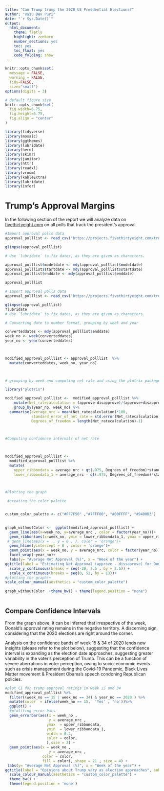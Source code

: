 ```yaml
---
title: "Can Trump trump the 2020 US Presdential Elections?"
author: "Vasu Dev Puri"
date: "`r Sys.Date()`"
output:
  html_document:
    theme: flatly
    highlight: zenburn
    number_sections: yes
    toc: yes
    toc_float: yes
    code_folding: show
---
```



```r
knitr::opts_chunk$set(
  message = FALSE, 
  warning = FALSE, 
  tidy=FALSE,     
  size="small")   
options(digits = 3)

# default figure size
knitr::opts_chunk$set(
  fig.width=6.75, 
  fig.height=6.75,
  fig.align = "center"
)
```


```r
library(tidyverse)  
library(mosaic)
library(ggthemes)
library(lubridate)
library(here)
library(skimr)
library(janitor)
library(httr)
library(readxl)
library(vroom)
library(kableExtra)
library(lubridate)
library(infer)
```


# Trump's Approval Margins

In the following section of the report we will analyze data on [fivethirtyeight.com](https://projects.fivethirtyeight.com/trump-approval-ratings) on all polls that track the president's approval

```r
 
#Import approval polls data
approval_polllist <- read_csv("https://projects.fivethirtyeight.com/trump-approval-data/approval_polllist.csv")

glimpse(approval_polllist)

# Use `lubridate` to fix dates, as they are given as characters.

approval_polllist$modeldate <- mdy(approval_polllist$modeldate)
approval_polllist$startdate <- mdy(approval_polllist$startdate)
approval_polllist$enddate <- mdy(approval_polllist$enddate)

approval_polllist

```



```r
# Import approval polls data
approval_polllist <- read_csv('https://projects.fivethirtyeight.com/trump-approval-data/approval_polllist.csv')

glimpse(approval_polllist)
?lubridate
# Use `lubridate` to fix dates, as they are given as characters.

# Converting date to number format, grouping by week and year

converteddates <- mdy(approval_polllist$enddate)
week_no <- week(converteddates)
year_no <- year(converteddates)

 

modified_approval_polllist <- approval_polllist  %>% 
  mutate(converteddates, week_no, year_no)

 

# grouping by week and computing net rate and using the plotrix package to compute std.error

library("plotrix")

modified_approval_polllist <-  modified_approval_polllist %>%
    mutate(Net_ratecalculation = (approve-disapprove)/(approve+disapprove)) %>%
    group_by(year_no, week_no) %>%  
  summarise(average_nrc = mean(Net_ratecalculation)*100, 
            standard_error_of_net_rate = std.error(Net_ratecalculation)*100,
            Degrees_of_freedom = length(Net_ratecalculation)-1)
               


#Computing confidence intervals of net rate

 

modified_approval_polllist <- 
  modified_approval_polllist %>% 
  mutate(
    upper_ribbondata = average_nrc + qt(.975, Degrees_of_freedom)*standard_error_of_net_rate,
    lower_ribbondata_1 = average_nrc - qt(.975, Degrees_of_freedom)*standard_error_of_net_rate)

 

#Plotting the graph

 #creating the color palette


custom_color_palette <- c("#FF7F50" ,"#7FFF00", "#00FFFF", "#9400D3")

 
graph_withoutColor <-  ggplot(modified_approval_polllist) +
  geom_line(aes(x=week_no, y=average_nrc , color = factor(year_no)))+
  geom_ribbon(aes(x=week_no, ymin = lower_ribbondata_1, ymax = upper_ribbondata, fill = factor(year_no)), alpha=0.2)+
 # geom_line(aes(x =  , y = 0 , ), color = 'orange')+
  geom_hline(yintercept = 0 , color = 'orange')+
  geom_point(aes(x = week_no, y = average_nrc, color = factor(year_no)))+
  facet_wrap(~year_no)+
  labs(y= "Average Net Approval (%)", x = "Week of the year") +
ggtitle(label = "Estimating Net Approval (approve - dissaprove) for Donald Trump", subtitle = "Weekly average of all polls") +
  scale_y_continuous(breaks = seq(-20, 7.5 , by = 2.5)) +
  scale_x_continuous(breaks = seq(0, 52, by = 13))+
#plotting the graph!+
scale_colour_manual(aesthetics = "custom_color_palette") 
                                                                                                                
graph_withoutColor  +theme_bw() + theme(legend.position = "none")                                                                           
                                                                                                                                                                                                         
```


## Compare Confidence Intervals

From the graph above, it can be inferred that irrespective of the week, Donald's approval rating remains in the negative territory. A discerning sign, considering that the 2020 elections are right around the corner.

Analysis on the confidence bands of week 15 & 34 of 2020 lends new insights (please refer to the plot below), suggesting that the confidence interval is expanding as the election date approaches, suggesting greater variability in the voter's perception of Trump. This can be a function of severe aberrations in voter perception, owing to socio-economic events such as crisis management during the Covid-19 Pandemic, Black Lives Matter movement & President Obama's speech condoning Republican policies.   

```r

#plot CI for trump approval ratings in week 15 and 34
modified_approval_polllist %>%
  filter((week_no == 15 | week_no == 34) & year_no == 2020 ) %>%
  mutate(color  = ifelse(week_no == 15,  'Yes' , 'no'))%>%
  ggplot() + 
  #plottting error bars 
  geom_errorbar(aes(x = week_no , 
                    y = average_nrc ,
                   ymax  = upper_ribbondata,
                   ymin  = lower_ribbondata_1,
                   width = 0.4,
                   color = color,
                   ),size = 2) +
  geom_point(aes(x = week_no , 
                    y = average_nrc ,
                 color = color,
                 fill = color), shape = 21 , size = 4) +
 labs(y= "Average Net Approval (%)", x = "Week of the year") +
ggtitle(label = "Opinions about Trump vary as election approaches", subtitle = "Average of net approval (approve - disapprove) for Trump on selected weeks") +
  scale_colour_manual(aesthetics = "custom_color_palette") +
  theme_bw() +
  theme(legend.position = 'none')
```

